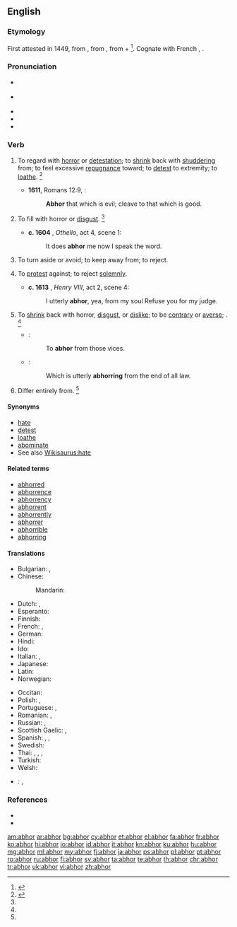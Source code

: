 ==English==
{{was wotd|2008|March|4}}
{{Webster 1913}}

===Etymology===
First attested in 1449, from {{etyl|enm|en}} {{term|abhorren|lang=enm}}, from {{etyl|la|en}} {{term/t|la|abhorreō||shrink away from in horror}}, from {{term|ab||from|lang=la}} + {{term/t|la|horreō||stand aghast, bristle with fear}}<ref>{{R:CDOE|page=2}}</ref>. Cognate with French {{term|abhorrer|lang=fr}}, {{etyl|oc|-}} {{term|aborrir|lang=oc}}.

===Pronunciation===
* {{a|RP}} {{IPA|/əbˈhɔːr/}}
* {{a|US}} {{IPA|/æbˈhɔr/|/əbˈhɔr/}}
* {{audio|en-uk-abhor.ogg|Audio (UK)|lang=en}}
* {{audio|en-us-abhor.ogg|Audio (US)|lang=en}}
* {{rhymes|ɔːr}}

===Verb===
{{en-verb|abhor|r|ing}}

# {{context|transitive|lang=en}} To regard with [[horror]] or [[detestation]]; to [[shrink]] back with [[shudder]]ing from; to feel excessive [[repugnance]] toward; to [[detest]] to extremity; to [[loathe]]. {{defdate|First attested from around (1350 to 1470).}}<ref name=SOED>{{R:SOED5|page=4}}</ref>
#* '''1611''', Romans 12:9, {{w|Authorized King James Version|King James Bible}}:
#*: '''Abhor''' that which is evil; cleave to that which is good.
# {{context|transitive|obsolete|impersonal|lang=en}} To fill with horror or [[disgust]]. {{defdate|Attested from the mid 16<sup>th</sup> century until the early 17<sup>th</sup> century.}}<ref name=SOED/>
#* '''c. 1604''' {{w|William Shakespeare}}, ''Othello'', act 4, scene 1:
#*: It does '''abhor''' me now I speak the word.
# {{context|transitive|lang=en}} To turn aside or avoid; to keep away from; to reject.
# {{context|transitive|canon law|obsolete|lang=en}} To [[protest]] against; to reject [[solemnly]].
#* '''c. 1613''' {{w|William Shakespeare}}, ''Henry VIII'', act 2, scene 4:
#*: I utterly '''abhor''', yea, from my soul Refuse you for my judge.
# {{context|intransitive|obsolete|lang=en}} To [[shrink]] back with horror, [[disgust]], or [[dislike]]; to be [[contrary]] or [[averse]]; {{non-gloss definition|construed with ''from''}}. {{defdate|Attested from the mid 16<sup>th</sup> century until the mid 17<sup>th</sup> century.}}<ref name=SOED/>
#* {{rfquotek|Udall}}:
#*: To '''abhor''' from those vices.
#* {{rfquotek|Milton}}:
#*: Which is utterly '''abhorring''' from the end of all law.
# {{context|intransitive|obsolete|lang=en}} Differ entirely from. {{defdate|Attested from the mid 16<sup>th</sup> century until the late 17<sup>th</sup> century.}}<ref name=SOED/>

====Synonyms====
{{checksense}}
* [[hate]]
* [[detest]]
* [[loathe]]
* [[abominate]]
* See also [[Wikisaurus:hate]]

====Related terms====
* [[abhorred]]
* [[abhorrence]]
* [[abhorrency]]
* [[abhorrent]]
* [[abhorrently]]
* [[abhorrer]]
* [[abhorrible]]
* [[abhorring]]

====Translations====
{{trans-top|to regard with horror or detestation}}
* Bulgarian: {{t|bg|отвращавам се|sc=Cyrl}}, {{t|bg|гнуся се|sc=Cyrl}}
* Chinese:
*: Mandarin: {{t+|cmn|痛恨|tr=tònghèn|sc=Hani}}
* Dutch: {{t+|nl|verafschuwen}}, {{t|nl|walgen van}}
* Esperanto: {{t+|eo|abomeni}}
* Finnish: {{t+|fi|inhota}}
* French: {{t+|fr|détester}}, {{t+|fr|abhorrer}}
* German: {{t+|de|verabscheuen}}
* Hindi: {{t|hi|घृणा करना|m-p|tr=ghrinaa karanaa}}
* Ido: {{t+|io|abominar}}
* Italian: {{t+|it|aborrire}}, {{t+|it|abominare}}
* Japanese: {{t|ja|嫌う|tr=hidoku kirau|alt=ひどく嫌う|sc=Jpan}}
* Latin: {{t|la|abhorreō}}
* Norwegian: {{t+|no|avsky}}
{{trans-mid}}
* Occitan: {{t+|oc|aborrir|}}
* Polish: {{t|pl|czuć odrazę}}, {{t|pl|nie cierpieć}}
* Portuguese: {{t+|pt|abominar}}, {{t+|pt|detestar}}
* Romanian: {{t+|ro|abhora}}, {{t+|ro|detesta}}
* Russian: {{t+|ru|ненавидеть|tr=nenavídet’}}, {{t|ru|питать отвращение|tr=pitát’ otvraščénije|sc=Cyrl}}
* Scottish Gaelic: {{t|gd|gràinich}}, {{t|gd|fuathaich}}
* Spanish: {{t+|es|aborrecer}}, {{t+|es|detestar}}, {{t+|es|abominar}}
* Swedish: {{t+|sv|avsky}}
* Thai: {{t+|th|เกลียด|tr=glìat|sc=Thai}}, {{t|th|เกลียดชัง|tr=glìat chang|sc=Thai}}, {{t|th|ชัง|tr=chang|sc=Thai}}, {{t+|th|ขยะแขยง|tr=kae-ya-kae-yaeng|sc=Thai}}
* Turkish: {{t+|tr|nefret etmek}}
* Welsh: {{t|cy|сashau}}
{{trans-bottom}}

{{checktrans-top}}
* {{ttbc|vi}}: {{t+|vi|ghê tởm}}, {{t|vi|ghét cay ghét đắng}}
{{trans-bottom}}

===References===
* {{R:Webster 1913}}
* {{R:Century 1911}}
<references/>

[[am:abhor]]
[[ar:abhor]]
[[bg:abhor]]
[[cy:abhor]]
[[et:abhor]]
[[el:abhor]]
[[fa:abhor]]
[[fr:abhor]]
[[ko:abhor]]
[[hi:abhor]]
[[io:abhor]]
[[id:abhor]]
[[it:abhor]]
[[kn:abhor]]
[[ku:abhor]]
[[hu:abhor]]
[[mg:abhor]]
[[ml:abhor]]
[[my:abhor]]
[[fj:abhor]]
[[ja:abhor]]
[[ps:abhor]]
[[pl:abhor]]
[[pt:abhor]]
[[ro:abhor]]
[[ru:abhor]]
[[fi:abhor]]
[[sv:abhor]]
[[ta:abhor]]
[[te:abhor]]
[[th:abhor]]
[[chr:abhor]]
[[tr:abhor]]
[[uk:abhor]]
[[vi:abhor]]
[[zh:abhor]]